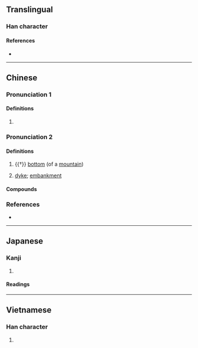{{character info/new}}
==Translingual==

===Han character===
{{Han char|rn=32|rad=土|as=11|sn=14|four=44127|canj=GKPB|ids=⿰土帶}}

====References====
* {{Han ref|kx=0237.220|dkj=05414|dj=0476.020|hdz=10478.140|uh=5886|ud=22662|bh=E15A|bd=57690}}

----

==Chinese==
{{zh-forms}}

===Pronunciation 1===
{{zh-pron
|m=zhì,dié,1nb=Mainland,2nb=Taiwan
|c=zai6,dit6
|mc=2
|oc=y,2
|cat=v
}}

====Definitions====
{{zh-hanzi}}

# {{lb|zh|literary}} {{zh-alt-form|滯|to [[hoard]]; to [[stockpile]]}}

===Pronunciation 2===
{{zh-pron
|m=dì
|c=dai3
|mc=1
|oc=n,1
|cat=n
}}

====Definitions====
{{zh-hanzi}}

# {{†}} [[bottom]] (of a [[mountain]])
# {{zh-hg}} [[dyke]]; [[embankment]]

====Compounds====
{{zh-der|墆翳|墆霓}}

===References===
* {{R:yue:Hanzi}}

----

==Japanese==

===Kanji===
{{ja-kanji|grade=|rs=土11}}

# {{rfdef|ja|sort=土11}}

====Readings====
{{ja-readings|goon=[[てい]] (tei)|kanon=[[だい]] (dai)|kun=[[たくはへる]] (takuhaheru), [[たくはへ]] (takuhahe), [[とめるつつみ]] (tomerutsutsumi)}}

----

==Vietnamese==

===Han character===
{{vi-hantu|[[đai]]|rs=土11}}

# {{rfdef|vi|sort=土11}}